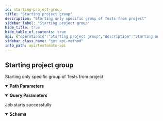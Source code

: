 ```yaml
---
id: starting-project-group
title: "Starting project group"
description: "Starting only specific group of Tests from project"
sidebar_label: "Starting project group"
hide_title: true
hide_table_of_contents: true
api: {"operationId":"Starting project group","description":"Starting only specific group of Tests from project","tags":["Project","Group"],"security":[{"ApiToken":[]}],"parameters":[{"name":"keep-alive","description":"Maintain the connection after starting the tests","required":false,"example":false,"in":"query","schema":{"type":"boolean"}},{"name":"continue","description":"Send the partial result and move on?","required":false,"example":false,"in":"query","schema":{"type":"boolean"}},{"name":"tests","description":"Array of selected Test IDs to run","required":false,"in":"query","schema":{"type":"array","example":["6123aa3f136d2ab8038b4587","51e6541cbd96e7f173000029"],"items":{"type":"string"}}},{"name":"ProjectId","description":"A unique project ID","example":"5e9602e7a39e5a46428b457f","allowEmptyValue":false,"required":true,"in":"path","schema":{"type":"string"}},{"name":"AreaId","description":"A unique area/group ID","example":"55ae166c25b395537a8b6029","allowEmptyValue":false,"required":true,"in":"path","schema":{"type":"string"}}],"responses":{"200":{"description":"Job starts successfully","content":{"application/json":{"schema":{"properties":{"projectId":{"type":"string","description":"A unique Project ID","example":"5e95ddf7a39e5a44428b4581"},"jobId":{"type":"string","description":"A unique ID for each Job","example":"5e9602e7a39e5a46428b457f"},"start":{"type":"string","description":"Value `ok` means your tests have successfully started","example":"ok"},"results":{"type":"string","description":"The URL where you can view your results","example":"https://www.testomato.com/api/project/5e95ddf7a39e5a44428b4581/job/5e9602e7a39e5a46428b457f/results?apikey=4PJAOwTK"}}}}}}},"method":"get","path":"/project/{ProjectId}/start/area/{AreaId}","servers":[{"url":"https://testomato.com/api/","description":"Testomato"}],"securitySchemes":{"ApiToken":{"description":"The Testomato API Token can be obtained from the [User Profile](https://www.testomato.com/user/profile) \nor directly through the API by a `POST` request send to `/api/authenticate` visit \n[Get API token](/api/get-api-token) for more information.\n\nTestomato API token use [JWT schema](https://jwt.io/).\n","type":"http","scheme":"bearer","bearerFormat":"JWT"}},"info":{"title":"Testomato API","description":"If you would like to participate in the future development of our\nroadmap, please don't be shy! We'd love to hear your suggestions:\nsupport@testomato.com\n","termsOfService":"https://www.testomato.com/terms-of-service","version":"1.0.0","contact":{"email":"support@testomato.com"}},"postman":{"name":"Starting project group","description":{"content":"Starting only specific group of Tests from project","type":"text/plain"},"url":{"path":["project",":ProjectId","start","area",":AreaId"],"host":["{{baseUrl}}"],"query":[{"disabled":false,"description":{"content":"Maintain the connection after starting the tests","type":"text/plain"},"key":"keep-alive","value":""},{"disabled":false,"description":{"content":"Send the partial result and move on?","type":"text/plain"},"key":"continue","value":""},{"disabled":false,"description":{"content":"Array of selected Test IDs to run","type":"text/plain"},"key":"tests","value":""}],"variable":[{"disabled":false,"description":{"content":"(Required) A unique project ID","type":"text/plain"},"type":"any","value":"","key":"ProjectId"},{"disabled":false,"description":{"content":"(Required) A unique area/group ID","type":"text/plain"},"type":"any","value":"","key":"AreaId"}]},"header":[{"key":"Accept","value":"application/json"}],"method":"GET","auth":{"type":"bearer","bearer":[{"type":"any","value":"<Bearer Token>","key":"token"}]}}}
sidebar_class_name: "get api-method"
info_path: api/testomato-api
---
```



## Starting project group



Starting only specific group of Tests from project

<details style={{"marginBottom":"1rem"}} data-collapsed={false} open={true}><summary style={{}}><strong>Path Parameters</strong></summary><div><ul><ParamsItem className={"paramsItem"} param={{"name":"ProjectId","description":"A unique project ID","example":"5e9602e7a39e5a46428b457f","allowEmptyValue":false,"required":true,"in":"path","schema":{"type":"string"}}}></ParamsItem><ParamsItem className={"paramsItem"} param={{"name":"AreaId","description":"A unique area/group ID","example":"55ae166c25b395537a8b6029","allowEmptyValue":false,"required":true,"in":"path","schema":{"type":"string"}}}></ParamsItem></ul></div></details><details style={{"marginBottom":"1rem"}} data-collapsed={false} open={true}><summary style={{}}><strong>Query Parameters</strong></summary><div><ul><ParamsItem className={"paramsItem"} param={{"name":"keep-alive","description":"Maintain the connection after starting the tests","required":false,"example":false,"in":"query","schema":{"type":"boolean"}}}></ParamsItem><ParamsItem className={"paramsItem"} param={{"name":"continue","description":"Send the partial result and move on?","required":false,"example":false,"in":"query","schema":{"type":"boolean"}}}></ParamsItem><ParamsItem className={"paramsItem"} param={{"name":"tests","description":"Array of selected Test IDs to run","required":false,"in":"query","schema":{"type":"array","example":["6123aa3f136d2ab8038b4587","51e6541cbd96e7f173000029"],"items":{"type":"string"}}}}></ParamsItem></ul></div></details><div><ApiTabs><TabItem label={"200"} value={"200"}><div>

Job starts successfully

</div><div><MimeTabs schemaType={"response"}><TabItem label={"application/json"} value={"application/json"}><SchemaTabs><TabItem label={"Schema"} value={"Schema"}><details style={{}} data-collapsed={false} open={true}><summary style={{"textAlign":"left"}}><strong>Schema</strong></summary><div style={{"textAlign":"left","marginLeft":"1rem"}}></div><ul style={{"marginLeft":"1rem"}}><SchemaItem collapsible={false} name={"projectId"} required={false} schemaDescription={"A unique Project ID"} schemaName={"string"} qualifierMessage={undefined} defaultValue={undefined}></SchemaItem><SchemaItem collapsible={false} name={"jobId"} required={false} schemaDescription={"A unique ID for each Job"} schemaName={"string"} qualifierMessage={undefined} defaultValue={undefined}></SchemaItem><SchemaItem collapsible={false} name={"start"} required={false} schemaDescription={"Value `ok` means your tests have successfully started"} schemaName={"string"} qualifierMessage={undefined} defaultValue={undefined}></SchemaItem><SchemaItem collapsible={false} name={"results"} required={false} schemaDescription={"The URL where you can view your results"} schemaName={"string"} qualifierMessage={undefined} defaultValue={undefined}></SchemaItem></ul></details></TabItem><TabItem label={"Example (from schema)"} value={"Example (from schema)"}><ResponseSamples responseExample={"{\n  \"projectId\": \"5e95ddf7a39e5a44428b4581\",\n  \"jobId\": \"5e9602e7a39e5a46428b457f\",\n  \"start\": \"ok\",\n  \"results\": \"https://www.testomato.com/api/project/5e95ddf7a39e5a44428b4581/job/5e9602e7a39e5a46428b457f/results?apikey=4PJAOwTK\"\n}"} language={"json"}></ResponseSamples></TabItem></SchemaTabs></TabItem></MimeTabs></div></TabItem></ApiTabs></div>
      